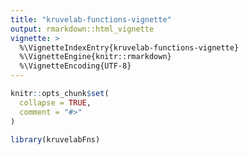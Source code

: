 ```yaml
---
title: "kruvelab-functions-vignette"
output: rmarkdown::html_vignette
vignette: >
  %\VignetteIndexEntry{kruvelab-functions-vignette}
  %\VignetteEngine{knitr::rmarkdown}
  %\VignetteEncoding{UTF-8}
---
```


```r
knitr::opts_chunk$set(
  collapse = TRUE,
  comment = "#>"
)
```

```r
library(kruvelabFns)
```
